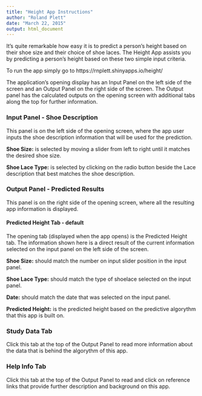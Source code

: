 ```yaml
---
title: "Height App Instructions"
author: "Roland Plett"
date: "March 22, 2015"
output: html_document
---
```


It's quite remarkable how easy it is to predict a person's height based on their shoe
size and their choice of shoe laces. The Height App assists you by predicting
a person's height based on these two simple input criteria.

To run the app simply go to https://rnplett.shinyapps.io/height/

The application's opening display has an Input Panel on the left side of the 
screen and an Output Panel on the right side of the screen. The Output panel has the 
calculated outputs on the opening screen with additional tabs along the top for
further information.

### Input Panel - Shoe Description

This panel is on the left side of the opening screen, where the app user
inputs the shoe description information that will be used for the prediction.

<b>Shoe Size:</b> is selected by moving a slider from left to right until it 
matches the desired shoe size.

<b>Shoe Lace Type:</b> is selected by clicking on the radio button beside the 
Lace description that best matches the shoe description.

### Output Panel - Predicted Results

This panel is on the right side of the opening screen, where all the resulting
app information is displayed.

#### Predicted Height Tab - default

The opening tab (displayed when the app opens) is the Predicted Height tab. The 
information shown here is a direct result of the current information selected
on the input panel on the left side of the screen.

<b>Shoe Size:</b> should match the number on input slider position in the input panel.

<b>Shoe Lace Type:</b> should match the type of shoelace selected on the input panel.

<b>Date:</b> should match the date that was selected on the input panel.

<b>Predicted Height:</b> is the predicted height based on the predictive 
algorythm that this app is built on.

### Study Data Tab

Click this tab at the top of the Output Panel to read more information about the
data that is behind the algorythm of this app.

### Help Info Tab

Click this tab at the top of the Output Panel to read and click on reference
links that provide further description and background on this app.